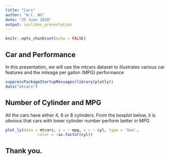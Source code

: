 ---
title: "Cars"
author: "W.C. NG"
date: "25 June 2018"
output: ioslides_presentation
---

```{r setup, include=FALSE}
knitr::opts_chunk$set(echo = FALSE)
```

## Car and Performance

In this presentation, we will use the mtcars dataset to illustrates various car features and the mileage per gallon (MPG) performance

```{r, include = FALSE}
suppressPackageStartupMessages(library(plotly))
data("mtcars")
```

## Number of Cylinder and MPG
All the cars have either 4, 6 or 8 cylinders. From the boxplot below, it is obvious that cars with lower cylinder number perform better in  MPG

```{r}
plot_ly(data = mtcars, y = ~ mpg, x = ~ cyl, type = 'box',
              color = ~as.factor(cyl))
```


## Thank you.
